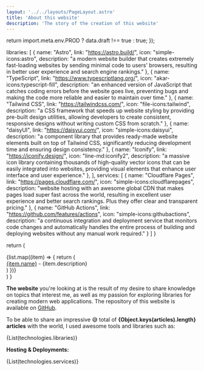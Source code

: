 ```yaml
---
layout: '../../layouts/PageLayout.astro'
title: 'About this website'
description: 'The story of the creation of this website'
---
```




  return import.meta.env.PROD ? data.draft !== true : true;
});


  libraries: [
    { name: "Astro", link: "https://astro.build/", icon: "simple-icons:astro", description: "a modern website builder that creates extremely fast-loading websites by sending minimal code to users' browsers, resulting in better user experience and search engine rankings." },
    { name: "TypeScript", link: "https://www.typescriptlang.org/", icon: "akar-icons:typescript-fill", description: "an enhanced version of JavaScript that catches coding errors before the website goes live, preventing bugs and making the code more reliable and easier to maintain over time." },
    { name: "Tailwind CSS", link: "https://tailwindcss.com/", icon: "file-icons:tailwind", description: "a CSS framework that speeds up website styling by providing pre-built design utilities, allowing developers to create consistent, responsive designs without writing custom CSS from scratch." },
    { name: "daisyUI", link: "https://daisyui.com/", icon: "simple-icons:daisyui", description: "a component library that provides ready-made website elements built on top of Tailwind CSS, significantly reducing development time and ensuring design consistency." },
    { name: "Iconify", link: "https://iconify.design/", icon: "line-md:iconify2", description: "a massive icon library containing thousands of high-quality vector icons that can be easily integrated into websites, providing visual elements that enhance user interface and user experience." },
  ],
  services: [
    { name: "Cloudflare Pages", link: "https://pages.cloudflare.com/", icon: "simple-icons:cloudflarepages", description: "website hosting with an awesome global CDN that makes pages load super fast across the world, resulting in excellent user experience and better search rankings. Plus they offer clear and transparent pricing." },
    { name: "GitHub Actions", link: "https://github.com/features/actions", icon: "simple-icons:githubactions", description: "a continuous integration and deployment service that monitors code changes and automatically handles the entire process of building and deploying websites without any manual work required." }
  ]
}

  return (
    <div class="flex flex-col gap-4 mt-8 mb-12">
      {list.map((item) => {
        return (
          <div class="flex items-center gap-3">
            <div class="flex-shrink-0 aspect-square min-w-8 min-h-8 flex items-center justify-center">
              <Icon icon={item.icon} class='w-8 h-8 md:w-12 md:h-12 text-primary' />
            </div>
            <div class="flex-1">
              <a href={item.link}>{item.name}</a> - {item.description}
            </div>
          </div>
        )
      })}
    </div>
  )
}

**The website** you're looking at is the result of my desire to share knowledge on topics that interest me, 
as well as my passion for exploring libraries for creating modern web applications. 
The repository of this website is available on [GitHub](https://github.com/Avaray/dav.one).

To be able to share an impressive 😅 total of **{Object.keys(articles).length} articles** with the world, I used awesome tools and libraries such as:  

{List(technologies.libraries)}

**Hosting & Deployments:**

{List(technologies.services)}

<StatsLighthouse />

<StatsCloudflare />

<BuildTime />

